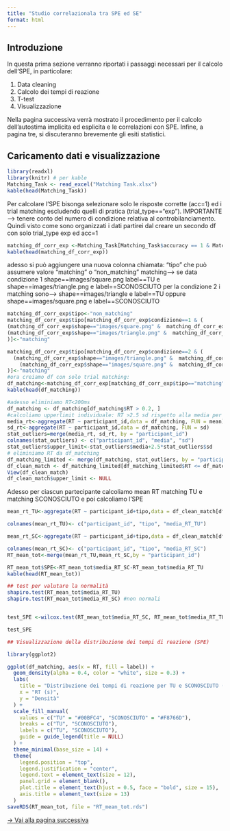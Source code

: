 ```yaml
---
title: "Studio correlazionala tra SPE ed SE"
format: html
---
```


## Introduzione

In questa prima sezione verranno riportati i passaggi necessari per il calcolo dell’SPE, in particolare:

1. Data cleaning  
2. Calcolo dei tempi di reazione  
3. T-test  
4. Visualizzazione

Nella pagina successiva verrà mostrato il procedimento per il calcolo dell’autostima implicita ed esplicita e le correlazioni con SPE. Infine, a pagina tre, si discuteranno brevemente gli esiti statistici.

## Caricamento dati e visualizzazione

```r
library(readxl)
library(knitr) # per kable
Matching_Task <- read_excel("Matching Task.xlsx")
kable(head(Matching_Task))
```  

Per calcolare l'SPE bisonga selezionare solo le risposte corrette (acc=1) ed i trial matching escludendo quelli di pratica (trial_type=="exp").
IMPORTANTE --> tenere conto del numero di condizione relativa al controbilanciamento.
Quindi visto come sono organizzati i dati partirei dal creare un secondo df con solo  trial_type exp ed acc=1
```r
matching_df_corr_exp <-Matching_Task[Matching_Task$accuracy == 1 & Matching_Task$trial_type == "exp", ]
kable(head(matching_df_corr_exp))
```
adesso si può aggiungere una nuova colonna chiamata: "tipo" che può assumere valore "matching" o "non_matching"
matching--> se data condizione 1 shape==images/square.png label==TU
e shape==images/triangle.png e label==SCONOSCIUTO
per la condizione 2 i matching sono--> shape==images/triangle e label==TU
oppure shape==images/square.png e label==SCONOSCIUTO
```r
matching_df_corr_exp$tipo<-"non_matching"
matching_df_corr_exp$tipo[matching_df_corr_exp$condizione==1 & (
(matching_df_corr_exp$shape=="images/square.png" &  matching_df_corr_exp$label=="TU")|
(matching_df_corr_exp$shape=="images/triangle.png" &  matching_df_corr_exp$label=="SCONOSCIUTO")
)]<-"matching"

matching_df_corr_exp$tipo[matching_df_corr_exp$condizione==2 & (
  (matching_df_corr_exp$shape=="images/triangle.png" &  matching_df_corr_exp$label=="TU")|
    (matching_df_corr_exp$shape=="images/square.png" &  matching_df_corr_exp$label=="SCONOSCIUTO")
)]<-"matching"
#ora creiamo df con solo trial matching:
df_matching<-matching_df_corr_exp[matching_df_corr_exp$tipo=="matching",]
kable(head(df_matching))

```

```r
#adesso eliminiamo RT<200ms 
df_matching <- df_matching[df_matching$RT > 0.2, ]
#calcoliamo upperlimit individuale: RT >2.5 sd rispetto alla media per singolo participant_id
media_rt<-aggregate(RT ~ participant_id,data = df_matching, FUN = mean)
sd_rt<-aggregate(RT ~ participant_id,data = df_matching, FUN = sd)
stat_outliers=merge(media_rt, sd_rt, by = "participant_id")
colnames(stat_outliers) <- c("participant_id", "media", "sd")
stat_outliers$upper_limit<-stat_outliers$media+2.5*stat_outliers$sd
# eliminiamo RT da df_matching
df_matching_limited <- merge(df_matching, stat_outliers, by = "participant_id")
df_clean_match <- df_matching_limited[df_matching_limited$RT <= df_matching_limited$upper_limit, ]
View(df_clean_match)
df_clean_match$upper_limit <- NULL
```

Adesso per ciascun partecipante calcoliamo mean RT matching TU e matching SCONOSCIUTO e poi calcoliamo l'SPE
```r
mean_rt_TU<-aggregate(RT ~ participant_id+tipo,data = df_clean_match[df_clean_match$label == "TU", ], FUN = mean)

colnames(mean_rt_TU)<- c("participant_id", "tipo", "media_RT_TU")

mean_rt_SC<-aggregate(RT ~ participant_id+tipo,data = df_clean_match[df_clean_match$label == "SCONOSCIUTO", ], FUN = mean)

colnames(mean_rt_SC)<- c("participant_id", "tipo", "media_RT_SC")
RT_mean_tot<-merge(mean_rt_TU,mean_rt_SC,by = "participant_id")

RT_mean_tot$SPE<-RT_mean_tot$media_RT_SC-RT_mean_tot$media_RT_TU
kable(head(RT_mean_tot))
```
```r
## test per valutare la normalità
shapiro.test(RT_mean_tot$media_RT_TU)
shapiro.test(RT_mean_tot$media_RT_SC) #non normali


test_SPE <-wilcox.test(RT_mean_tot$media_RT_SC, RT_mean_tot$media_RT_TU, paired = TRUE)

test_SPE

```
```r
## Visualizzazione della distribuzione dei tempi di reazione (SPE)

library(ggplot2)

ggplot(df_matching, aes(x = RT, fill = label)) +
  geom_density(alpha = 0.4, color = "white", size = 0.3) +
  labs(
    title = "Distribuzione dei tempi di reazione per TU e SCONOSCIUTO (trial matching)",
    x = "RT (s)",
    y = "Densità"
  ) +
  scale_fill_manual(
    values = c("TU" = "#00BFC4", "SCONOSCIUTO" = "#F8766D"),
    breaks = c("TU", "SCONOSCIUTO"),
    labels = c("TU", "SCONOSCIUTO"),
    guide = guide_legend(title = NULL)
  ) +
  theme_minimal(base_size = 14) +
  theme(
    legend.position = "top",
    legend.justification = "center",
    legend.text = element_text(size = 12),
    panel.grid = element_blank(), 
    plot.title = element_text(hjust = 0.5, face = "bold", size = 15),
    axis.title = element_text(size = 13)
  )
saveRDS(RT_mean_tot, file = "RT_mean_tot.rds")
```
[→ Vai alla pagina successiva](autostima.html)







  